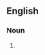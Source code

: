 {{also|reds|rēds}}

==English==

===Noun===
{{head|en|noun plural form}}

# {{plural of|Red|lang=en}}